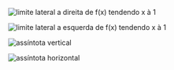 






![limite lateral a direita de f(x) tendendo x à 1](/image/image_254.png)

![limite lateral a esquerda de f(x) tendendo x à 1](/image/image_255.png)

![assíntota vertical](/image/image_256.png)

![assíntota horizontal](/image/image_257.png)


